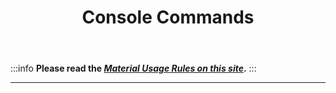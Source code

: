 ﻿---
sidebar_position: 14
title: Console Commands
description: Running console commands.
---
:::info **Please read the [*Material Usage Rules on this site*](../../Disclaimer).**
:::
_______________________________________________


<Redirect to="/docs/Android/ProLite/ADB_Shell" />